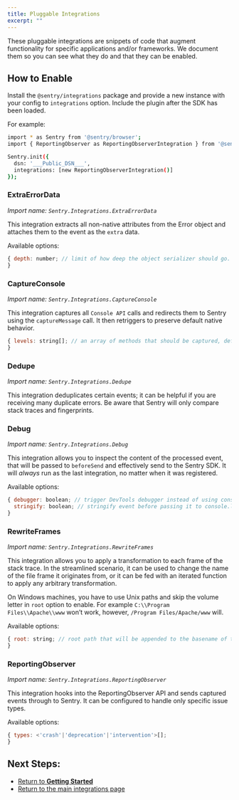 ```yaml
---
title: Pluggable Integrations
excerpt: ""
---
```

These pluggable integrations are snippets of code that augment functionality for specific applications and/or frameworks. We document them so you can see what they do and that they can be enabled.

## How to Enable

Install the `@sentry/integrations` package and provide a new instance with your config to `integrations` option. Include the plugin after the SDK has been loaded.

For example:

```bash
import * as Sentry from '@sentry/browser';
import { ReportingObserver as ReportingObserverIntegration } from '@sentry/integrations';

Sentry.init({
  dsn: '___Public_DSN___',
  integrations: [new ReportingObserverIntegration()]
});
```

### ExtraErrorData

*Import name: `Sentry.Integrations.ExtraErrorData`*

This integration extracts all non-native attributes from the Error object and attaches them to the event as the `extra` data.

Available options:

```JavaScript
{ depth: number; // limit of how deep the object serializer should go. Anything deeper than limit will be replaced with standard Node.js REPL notation of [Object], [Array], [Function] or primitive value. Defaults to 3.
}
```

### CaptureConsole

*Import name: `Sentry.Integrations.CaptureConsole`*

This integration captures all `Console API` calls and redirects them to Sentry using the `captureMessage` call. It then retriggers to preserve default native behavior.

```JavaScript
{ levels: string[]; // an array of methods that should be captured, defaults to ['log', 'info', 'warn', 'error', 'debug', 'assert']
}
```

### Dedupe

*Import name: `Sentry.Integrations.Dedupe`*

This integration deduplicates certain events; it can be helpful if you are receiving many duplicate errors. Be aware that Sentry will only compare stack traces and fingerprints.

### Debug

*Import name: `Sentry.Integrations.Debug`*

This integration allows you to inspect the content of the processed event, that will be passed to `beforeSend` and effectively send to the Sentry SDK. It will *always* run as the last integration, no matter when it was registered.

Available options:

```JavaScript
{ debugger: boolean; // trigger DevTools debugger instead of using console.log
  stringify: boolean; // stringify event before passing it to console.log
}
```

### RewriteFrames

*Import name: `Sentry.Integrations.RewriteFrames`*

This integration allows you to apply a transformation to each frame of the stack trace. In the streamlined scenario, it can be used to change the name of the file frame it originates from, or it can be fed with an iterated function to apply any arbitrary transformation.

On Windows machines, you have to use Unix paths and skip the volume letter in `root` option to enable. For example `C:\\Program Files\\Apache\\www` won’t work, however, `/Program Files/Apache/www` will.

Available options:

```JavaScript
{ root: string; // root path that will be appended to the basename of the current frame's url iteratee: (frame) => frame); // function that takes the frame, applies any transformation on it and returns it back
}
```

### ReportingObserver

*Import name: `Sentry.Integrations.ReportingObserver`*

This integration hooks into the ReportingObserver API and sends captured events through to Sentry. It can be configured to handle only specific issue types.

Available options:

```JavaScript
{ types: <'crash'|'deprecation'|'intervention'>[];
}
```

## Next Steps:

 - [Return to **Getting Started**](/sdks/javascript/)
 - [Return to the main integrations page](index)
